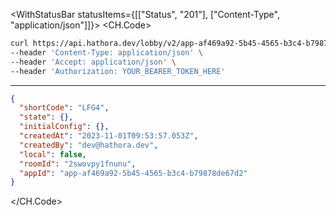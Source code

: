 

<WithStatusBar statusItems={[["Status", "201"], ["Content-Type", "application/json"]]}>
  <CH.Code>
  ```bash Example Request
  curl https://api.hathora.dev/lobby/v2/app-af469a92-5b45-4565-b3c4-b79878de67d2/create/private?roomId=2swovpy1fnunu \
--header 'Content-Type: application/json' \
--header 'Accept: application/json' \
--header 'Authorization: YOUR_BEARER_TOKEN_HERE'
  ```
  ---

  ```json Example Response
  {
    "shortCode": "LFG4",
    "state": {},
    "initialConfig": {},
    "createdAt": "2023-11-01T09:53:57.053Z",
    "createdBy": "dev@hathora.dev",
    "local": false,
    "roomId": "2swovpy1fnunu",
    "appId": "app-af469a92-5b45-4565-b3c4-b79878de67d2"
  }
  ```
  </CH.Code>
</WithStatusBar>
